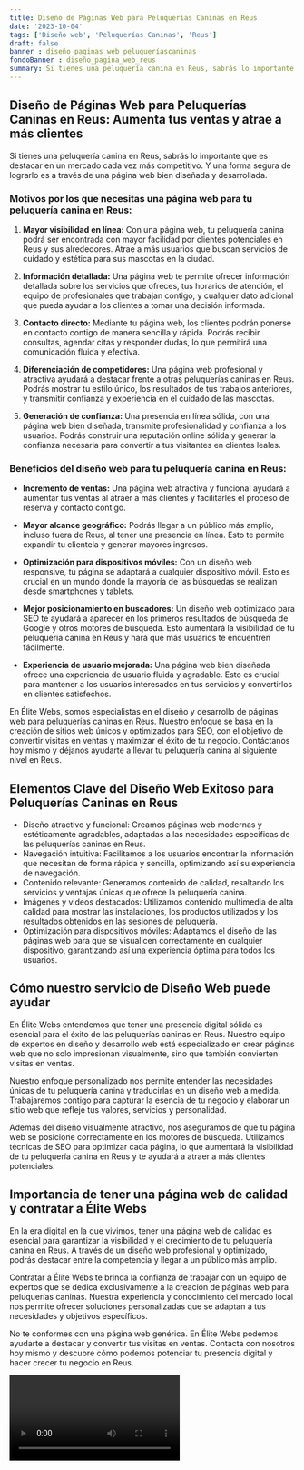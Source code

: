 ```yaml
---
title: Diseño de Páginas Web para Peluquerías Caninas en Reus
date: '2023-10-04'
tags: ['Diseño web', 'Peluquerías Caninas', 'Reus']
draft: false
banner : diseño_paginas_web_peluqueríascaninas
fondoBanner : diseño_pagina_web_reus
summary: Si tienes una peluquería canina en Reus, sabrás lo importante que es destacar en un mercado cada vez más competitivo. Y una forma segura de lograrlo es a través de una página web bien diseñada y desarrollada.
---
```


## Diseño de Páginas Web para Peluquerías Caninas en Reus: Aumenta tus ventas y atrae a más clientes

Si tienes una peluquería canina en Reus, sabrás lo importante que es destacar en un mercado cada vez más competitivo. Y una forma segura de lograrlo es a través de una página web bien diseñada y desarrollada.

### Motivos por los que necesitas una página web para tu peluquería canina en Reus:

1. **Mayor visibilidad en línea:** Con una página web, tu peluquería canina podrá ser encontrada con mayor facilidad por clientes potenciales en Reus y sus alrededores. Atrae a más usuarios que buscan servicios de cuidado y estética para sus mascotas en la ciudad.

2. **Información detallada:** Una página web te permite ofrecer información detallada sobre los servicios que ofreces, tus horarios de atención, el equipo de profesionales que trabajan contigo, y cualquier dato adicional que pueda ayudar a los clientes a tomar una decisión informada.

3. **Contacto directo:** Mediante tu página web, los clientes podrán ponerse en contacto contigo de manera sencilla y rápida. Podrás recibir consultas, agendar citas y responder dudas, lo que permitirá una comunicación fluida y efectiva.

4. **Diferenciación de competidores:** Una página web profesional y atractiva ayudará a destacar frente a otras peluquerías caninas en Reus. Podrás mostrar tu estilo único, los resultados de tus trabajos anteriores, y transmitir confianza y experiencia en el cuidado de las mascotas.

5. **Generación de confianza:** Una presencia en línea sólida, con una página web bien diseñada, transmite profesionalidad y confianza a los usuarios. Podrás construir una reputación online sólida y generar la confianza necesaria para convertir a tus visitantes en clientes leales.

### Beneficios del diseño web para tu peluquería canina en Reus:

- **Incremento de ventas:** Una página web atractiva y funcional ayudará a aumentar tus ventas al atraer a más clientes y facilitarles el proceso de reserva y contacto contigo.

- **Mayor alcance geográfico:** Podrás llegar a un público más amplio, incluso fuera de Reus, al tener una presencia en línea. Esto te permite expandir tu clientela y generar mayores ingresos.

- **Optimización para dispositivos móviles:** Con un diseño web responsive, tu página se adaptará a cualquier dispositivo móvil. Esto es crucial en un mundo donde la mayoría de las búsquedas se realizan desde smartphones y tablets.

- **Mejor posicionamiento en buscadores:** Un diseño web optimizado para SEO te ayudará a aparecer en los primeros resultados de búsqueda de Google y otros motores de búsqueda. Esto aumentará la visibilidad de tu peluquería canina en Reus y hará que más usuarios te encuentren fácilmente.

- **Experiencia de usuario mejorada:** Una página web bien diseñada ofrece una experiencia de usuario fluida y agradable. Esto es crucial para mantener a los usuarios interesados en tus servicios y convertirlos en clientes satisfechos.

En Élite Webs, somos especialistas en el diseño y desarrollo de páginas web para peluquerías caninas en Reus. Nuestro enfoque se basa en la creación de sitios web únicos y optimizados para SEO, con el objetivo de convertir visitas en ventas y maximizar el éxito de tu negocio. Contáctanos hoy mismo y déjanos ayudarte a llevar tu peluquería canina al siguiente nivel en Reus.

<GifSeo />

<Cta />

## Elementos Clave del Diseño Web Exitoso para Peluquerías Caninas en Reus

- Diseño atractivo y funcional: Creamos páginas web modernas y estéticamente agradables, adaptadas a las necesidades específicas de las peluquerías caninas en Reus. 
- Navegación intuitiva: Facilitamos a los usuarios encontrar la información que necesitan de forma rápida y sencilla, optimizando así su experiencia de navegación.
- Contenido relevante: Generamos contenido de calidad, resaltando los servicios y ventajas únicas que ofrece la peluquería canina.  
- Imágenes y videos destacados: Utilizamos contenido multimedia de alta calidad para mostrar las instalaciones, los productos utilizados y los resultados obtenidos en las sesiones de peluquería. 
- Optimización para dispositivos móviles: Adaptamos el diseño de las páginas web para que se visualicen correctamente en cualquier dispositivo, garantizando así una experiencia óptima para todos los usuarios.

## Cómo nuestro servicio de Diseño Web puede ayudar

En Élite Webs entendemos que tener una presencia digital sólida es esencial para el éxito de las peluquerías caninas en Reus. Nuestro equipo de expertos en diseño y desarrollo web está especializado en crear páginas web que no solo impresionan visualmente, sino que también convierten visitas en ventas.

Nuestro enfoque personalizado nos permite entender las necesidades únicas de tu peluquería canina y traducirlas en un diseño web a medida. Trabajaremos contigo para capturar la esencia de tu negocio y elaborar un sitio web que refleje tus valores, servicios y personalidad.

Además del diseño visualmente atractivo, nos aseguramos de que tu página web se posicione correctamente en los motores de búsqueda. Utilizamos técnicas de SEO para optimizar cada página, lo que aumentará la visibilidad de tu peluquería canina en Reus y te ayudará a atraer a más clientes potenciales.

## Importancia de tener una página web de calidad y contratar a Élite Webs

En la era digital en la que vivimos, tener una página web de calidad es esencial para garantizar la visibilidad y el crecimiento de tu peluquería canina en Reus. A través de un diseño web profesional y optimizado, podrás destacar entre la competencia y llegar a un público más amplio.

Contratar a Élite Webs te brinda la confianza de trabajar con un equipo de expertos que se dedica exclusivamente a la creación de páginas web para peluquerías caninas. Nuestra experiencia y conocimiento del mercado local nos permite ofrecer soluciones personalizadas que se adaptan a tus necesidades y objetivos específicos.

No te conformes con una página web genérica. En Élite Webs podemos ayudarte a destacar y convertir tus visitas en ventas. Contacta con nosotros hoy mismo y descubre cómo podemos potenciar tu presencia digital y hacer crecer tu negocio en Reus.

<Video />

<CtaBot job='Peluquerías Caninas' city='Reus'/>

<Gmaps query='Reus+españa+maps' />
